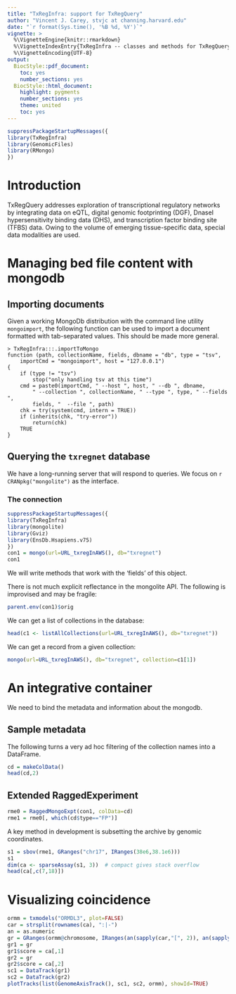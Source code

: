 ```yaml
---
title: "TxRegInfra: support for TxRegQuery"
author: "Vincent J. Carey, stvjc at channing.harvard.edu"
date: "`r format(Sys.time(), '%B %d, %Y')`"
vignette: >
  %\VignetteEngine{knitr::rmarkdown}
  %\VignetteIndexEntry{TxRegInfra -- classes and methods for TxRegQuery}
  %\VignetteEncoding{UTF-8}
output:
  BiocStyle::pdf_document:
    toc: yes 
    number_sections: yes 
  BiocStyle::html_document:
    highlight: pygments
    number_sections: yes 
    theme: united
    toc: yes 
---
```


```r
suppressPackageStartupMessages({
library(TxRegInfra)
library(GenomicFiles)
library(RMongo)
})
```

# Introduction

TxRegQuery addresses exploration of transcriptional regulatory networks
by integrating data on eQTL, digital genomic footprinting (DGF), DnaseI
hypersensitivity binding data (DHS), and transcription
factor binding site (TFBS) data.  Owing to the volume of emerging tissue-specific
data, special data modalities are used.

# Managing bed file content with mongodb

## Importing documents

Given a working MongoDb distribution with the command line
utility `mongoimport`, the following function can be used
to import a document formatted with tab-separated values.
This should be made more general.

```
> TxRegInfra:::.importToMongo
function (path, collectionName, fields, dbname = "db", type = "tsv", 
    importCmd = "mongoimport", host = "127.0.0.1") 
{
    if (type != "tsv") 
        stop("only handling tsv at this time")
    cmd = paste0(importCmd, " --host ", host, " --db ", dbname, 
        " --collection ", collectionName, " --type ", type, " --fields ", 
        fields, "  --file ", path)
    chk = try(system(cmd, intern = TRUE))
    if (inherits(chk, "try-error")) 
        return(chk)
    TRUE
}
```

## Querying the `txregnet` database

We have a long-running server that will respond to queries.
We focus on `r CRANpkg("mongolite")` as the interface.

### The connection 

```r
suppressPackageStartupMessages({
library(TxRegInfra)
library(mongolite)
library(Gviz)
library(EnsDb.Hsapiens.v75)
})
con1 = mongo(url=URL_txregInAWS(), db="txregnet")
con1
```
We will write methods that work with the 'fields' of this object.

There is not much explicit reflectance in the mongolite API.
The following is improvised and may be fragile:
```r
parent.env(con1)$orig
```

We can get a list of collections in the database:
```r
head(c1 <- listAllCollections(url=URL_txregInAWS(), db="txregnet"))
```

We can get a record from a given collection:
```r
mongo(url=URL_txregInAWS(), db="txregnet", collection=c1[1])
```

# An integrative container

We need to bind the metadata and information about the mongodb.

## Sample metadata

The following turns a very ad hoc filtering of the collection names
into a DataFrame.

```r
cd = makeColData()
head(cd,2)
```

## Extended RaggedExperiment

```r
rme0 = RaggedMongoExpt(con1, colData=cd)
rme1 = rme0[, which(cd$type=="FP")]
```

A key method in development is subsetting the archive by genomic coordinates.

```r
s1 = sbov(rme1, GRanges("chr17", IRanges(38e6,38.1e6)))
s1
dim(ca <- sparseAssay(s1, 3))  # compact gives stack overflow
head(ca[,c(7,18)])
```

# Visualizing coincidence

```r
ormm = txmodels("ORMDL3", plot=FALSE)
car = strsplit(rownames(ca), ":|-")
an = as.numeric
gr = GRanges(ormm@chromosome, IRanges(an(sapply(car,"[", 2)), an(sapply(car,"[", 3))))
gr1 = gr
gr1$score = ca[,1]
gr2 = gr
gr2$score = ca[,2]
sc1 = DataTrack(gr1)
sc2 = DataTrack(gr2)
plotTracks(list(GenomeAxisTrack(), sc1, sc2, ormm), showId=TRUE)
```




